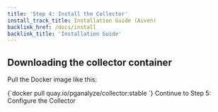 ```yaml
---
title: 'Step 4: Install the Collector'
install_track_title: Installation Guide (Aiven)
backlink_href: /docs/install
backlink_title: 'Installation Guide'
---
```


## Downloading the collector container

Pull the Docker image like this:

<CodeBlock language="bash">
{`docker pull quay.io/pganalyze/collector:stable
`}
</CodeBlock>

<Link className="btn btn-success" to="05_configure_the_collector_docker">
  Continue to Step 5: Configure the Collector
</Link>
